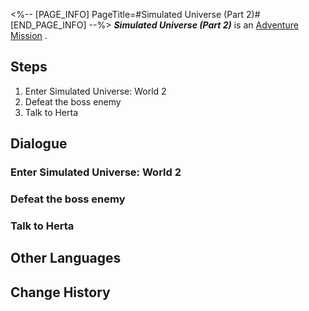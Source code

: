 <%-- [PAGE_INFO]
PageTitle=#Simulated Universe (Part 2)#
[END_PAGE_INFO] --%>
{{Stub|Dialogue.}}
{{Mission Infobox
|id            = 4030004
|title         = 
|image         = <!--Mission Simulated Universe (Part 2).png-->
|type          = Adventure
|event_name    = 
|chapter       = 
|requirements  = 
* [[Adventure Mission]] ''[[Simulated Universe (Part 1)]]'' completed
* [[Trailblaze Mission]] ''[[Not Good With Farewells]]'' completed
|summary       = <!--official mission summary from Fate's Atlas-->
|characters    = Trailblazer
|startLocation = [[<!--starting world-->]] - [[<!--starting area-->]]
|world         = <!--starting world-->
|area          = <!--starting area-->
|prev          = Simulated Universe (Part 1)
|next          = 
|exp           = 300
|credits       = 25000
|stellarJade   = 50
|other         = {{Card List|Traveler's Guide*2; Refined Aether*1}}
}}
'''''Simulated Universe (Part 2)''''' is an [[Adventure Mission]]<!--in [world]-->.

==Steps==
# Enter Simulated Universe: World 2
# Defeat the boss enemy
# Talk to Herta

<!--
==Gameplay Notes==

--><!--
==Trial Character==

-->
==Dialogue==
{{Stub Dialogue}}
===Enter Simulated Universe: World 2===
{{Mission Description|type=adventure|location=<!--to be added-->|Herta asks you to enter the Simulated Universe created by the Genius Society while pretending to be the Aeon of Trailblaze, and try to glean the secret of Aeons and Paths from the simulated Aeons.}}
{{Dialogue Start}}
:{{tx}}
{{Dialogue End}}

===Defeat the boss enemy===
{{Dialogue Start}}
:{{tx}}
{{Dialogue End}}

===Talk to Herta===
{{Dialogue Start}}
:{{tx}}
{{Dialogue End}}

==Other Languages==
{{Other Languages
|en   = Simulated Universe (Part 2)
|zhs  = 模拟宇宙•其二
|zht  = 模擬宇宙•其二
|ja   = 模擬宇宙・2
|ko   = 시뮬레이션 우주•2
|es   = Universo Simulado II
|fr   = Univers simulé (partie 2)
|ru   = Виртуальная вселенная II
|th   = Simulated Universe 2
|vi   = Vũ Trụ Mô Phỏng-2
|de   = Universum-Simulation (Teil 2)
|id   = Simulated Universe: Bagian II
|pt   = Universo Simulado (Parte 2)
}}

==Change History==
{{Change History|1.0}}
